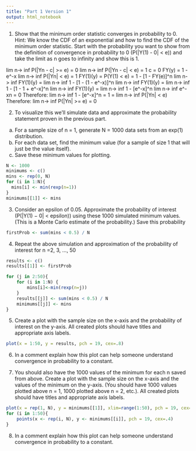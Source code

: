 ```yaml
---
title: "Part 1 Version 1"
output: html_notebook
---
```

1. Show that the minimum order statistic converges in probability to 0. Hint: We know
the CDF of an exponential and how to find the CDF of the minimum order statistic.
Start with the probability you want to show from the definition of convergence in
probability to 0 (P(|Y(1) - 0| < e)) and take the limit as n goes to infinity and show
this is 1.

lim n-> inf P(|Yn - c| >= e) = 0
lim n-> inf P(|Yn - c| < e) = 1
c = 0
FY(y) = 1 - e^-x
lim n-> inf P(|Yn| < e) = 1
FY(1)(y) = P(Y(1) < e) = 1 - [1 - FY(e)]^n
lim n-> inf FY(1)(y) = lim n-> inf 1 - [1 - (1 - e^-x)]^n
lim n-> inf FY(1)(y) = lim n-> inf 1 - [1 - 1 + e^-x]^n
lim n-> inf FY(1)(y) = lim n-> inf 1 - [e^-x]^n
lim n-> inf e^-xn = 0
Therefore: lim n-> inf 1 - [e^-x]^n = 1 = lim n-> inf P(|Yn| < e)
Therefore: lim n-> inf P(|Yn| >= e) = 0



2. To visualize this we’ll simulate data and approximate the probability statement proven in the previous part.
(a) For a sample size of n = 1, generate N = 1000 data sets from an exp(1) distribution.
(b) For each data set, find the minimum value (for a sample of size 1 that will just be the value itself).
(c) Save these minimum values for plotting.

```r
N <- 1000
minimums <- c()
mins <- rep(0, N)
for (i in 1:N){
  mins[i] <- min(rexp(n=1))
}
minimums[[1]] <- mins

```

3. Consider an epsilon of 0.05. Approximate the probability of interest (P(|Y(1) − 0| < epsilon)) using these 1000 simulated minimum values. (This is a Monte Carlo estimate of the probability.) Save this probability

```r
firstProb <- sum(mins < 0.5) / N

```

4. Repeat the above simulation and approximation of the probability of interest for n =2, 3, ..., 50

```r
results <- c()
results[[1]] <- firstProb

for (j in 2:50){
    for (i in 1:N) {
        mins[i]<-min(rexp(n=j))
    }
    results[[j]] <- sum(mins < 0.5) / N
    minimums[[j]] <- mins
}
```

5. Create a plot with the sample size on the x-axis and the probability of interest on the y-axis. All created plots should have titles and appropriate axis labels.

```r
plot(x = 1:50, y = results, pch = 19, cex=.8)
```

6. In a comment explain how this plot can help someone understand convergence in probability to a constant.



7. You should also have the 1000 values of the minimum for each n saved from above. Create a plot with the sample size on the x-axis and the values of the minimum on the y-axis. (You should have 1000 values plotted above n = 1, 1000 plotted above n = 2, etc.). All created plots should have titles and appropriate axis labels.

```r
plot(x = rep(1, N), y = minimums[[1]], xlim=range(1:50), pch = 19, cex=.4)
for (i in 1:50){
    points(x <- rep(i, N), y <- minimums[[i]], pch = 19, cex=.4)
}
```

8. In a comment explain how this plot can help someone understand convergence in probability to a constant.

